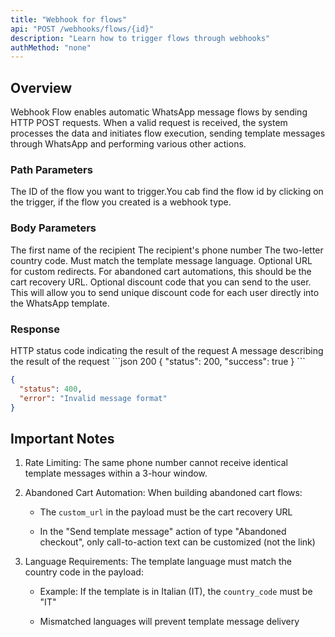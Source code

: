 ```yaml
---
title: "Webhook for flows"
api: "POST /webhooks/flows/{id}"
description: "Learn how to trigger flows through webhooks"
authMethod: "none"
---
```


## Overview

Webhook Flow enables automatic WhatsApp message flows by sending HTTP POST requests. When a valid request is received, the system processes the data and initiates flow execution, sending template messages through WhatsApp and performing various other actions.

### Path Parameters

<ParamField path="id" type="string" required>
  The ID of the flow you want to trigger.You cab find the flow id by clicking on the trigger, if the flow you created is a webhook type.
</ParamField>

### Body Parameters

<ParamField body="first_name" type="string" required initialValue="John" placeholder="John">
  The first name of the recipient
</ParamField>

<ParamField body="phone_number" type="string" required initialValue="+393475156348" placeholder="3475156348">
  The recipient's phone number
</ParamField>

<ParamField body="country_code" type="string" required initialValue="US" placeholder="US">
  The two-letter country code. Must match the template message language.
</ParamField>

<ParamField body="custom_url" type="string" initialValue="https://example.com/user/john" placeholder="https://example.com/user/john">
  Optional URL for custom redirects. For abandoned cart automations, this should
  be the cart recovery URL.
</ParamField>

<ParamField body="discount_code" type="string" initialValue="DISCOUNT10" placeholder="DISCOUNT10">
  Optional discount code that you can send to the user. This will allow you to send unique discount code for each user directly into the WhatsApp template.
</ParamField>

### Response

<ResponseField name="status" type="number">
  HTTP status code indicating the result of the request
</ResponseField>

<ResponseField name="message" type="string">
  A message describing the result of the request
</ResponseField>

<ResponseExample>
  ```json 200
  {
    "status": 200,
    "success": true
  }
  ```

  ```json 400
  {
    "status": 400,
    "error": "Invalid message format"
  }
  ```
</ResponseExample>

## Important Notes

1. Rate Limiting: The same phone number cannot receive identical template messages within a 3-hour window.

2. Abandoned Cart Automation: When building abandoned cart flows:

   * The `custom_url` in the payload must be the cart recovery URL

   * In the "Send template message" action of type "Abandoned checkout", only call-to-action text can be customized (not the link)

3. Language Requirements: The template language must match the country code in the payload:

   * Example: If the template is in Italian (IT), the `country_code` must be "IT"

   * Mismatched languages will prevent template message delivery